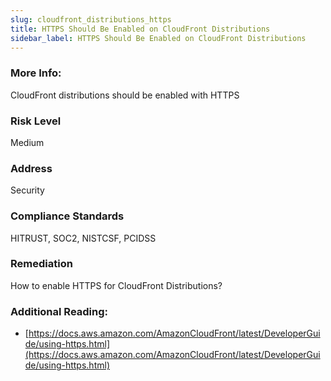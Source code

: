 ```yaml
---
slug: cloudfront_distributions_https
title: HTTPS Should Be Enabled on CloudFront Distributions
sidebar_label: HTTPS Should Be Enabled on CloudFront Distributions
---
```


### More Info:

CloudFront distributions should be enabled with HTTPS

### Risk Level

Medium

### Address

Security

### Compliance Standards

HITRUST, SOC2, NISTCSF, PCIDSS

### Remediation

How to enable HTTPS for CloudFront Distributions?

### Additional Reading:

- [https://docs.aws.amazon.com/AmazonCloudFront/latest/DeveloperGuide/using-https.html](https://docs.aws.amazon.com/AmazonCloudFront/latest/DeveloperGuide/using-https.html) 


